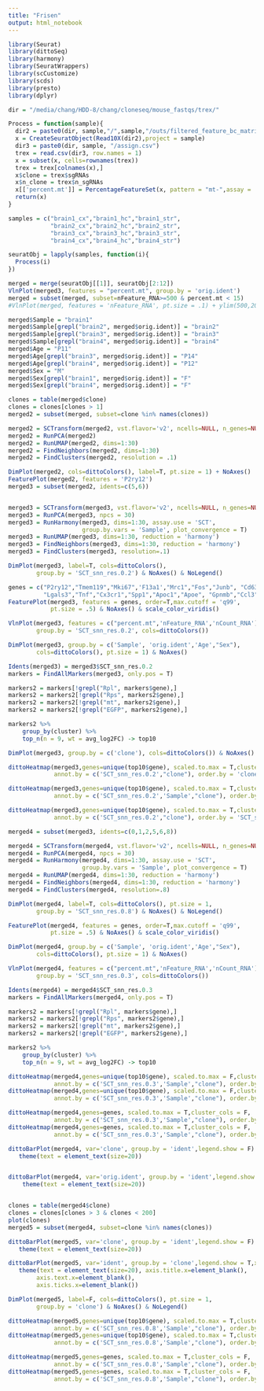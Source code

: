 ```yaml
---
title: "Frisen"
output: html_notebook
---
```


```r
library(Seurat)
library(dittoSeq)
library(harmony)
library(SeuratWrappers)
library(scCustomize)
library(scds)
library(presto)
library(dplyr)
```

```r
dir = "/media/chang/HDD-8/chang/cloneseq/mouse_fastqs/trex/"

Process = function(sample){
  dir2 = paste0(dir, sample,"/",sample,"/outs/filtered_feature_bc_matrix")
  x = CreateSeuratObject(Read10X(dir2),project = sample)
  dir3 = paste0(dir, sample, "/assign.csv")
  trex = read.csv(dir3, row.names = 1)
  x = subset(x, cells=rownames(trex))
  trex = trex[colnames(x),]
  x$clone = trex$sgRNAs
  x$n_clone = trex$n_sgRNAs
  x[['percent.mt']] = PercentageFeatureSet(x, pattern = "mt-",assay = 'RNA')
  return(x)
}

samples = c("brain1_cx","brain1_hc","brain1_str",
            "brain2_cx","brain2_hc","brain2_str",
            "brain3_cx","brain3_hc","brain3_str",
            "brain4_cx","brain4_hc","brain4_str")

seuratObj = lapply(samples, function(i){
  Process(i)
})

merged = merge(seuratObj[[1]], seuratObj[2:12])
VlnPlot(merged3, features = "percent.mt", group.by = 'orig.ident')
merged = subset(merged, subset=nFeature_RNA>=500 & percent.mt < 15)
#VlnPlot(merged, features = 'nFeature_RNA', pt.size = .1) + ylim(500,2000)

merged$Sample = "brain1"
merged$Sample[grepl("brain2", merged$orig.ident)] = "brain2"
merged$Sample[grepl("brain3", merged$orig.ident)] = "brain3"
merged$Sample[grepl("brain4", merged$orig.ident)] = "brain4"
merged$Age = "P11"
merged$Age[grepl("brain3", merged$orig.ident)] = "P14"
merged$Age[grepl("brain4", merged$orig.ident)] = "P12"
merged$Sex = "M"
merged$Sex[grepl("brain1", merged$orig.ident)] = "F"
merged$Sex[grepl("brain4", merged$orig.ident)] = "F"

clones = table(merged$clone)
clones = clones[clones > 1]
merged2 = subset(merged, subset=clone %in% names(clones))
```

```r
merged2 = SCTransform(merged2, vst.flavor='v2', ncells=NULL, n_genes=NULL)
merged2 = RunPCA(merged2)
merged2 = RunUMAP(merged2, dims=1:30)
merged2 = FindNeighbors(merged2, dims=1:30)
merged2 = FindClusters(merged2, resolution = .1)

DimPlot(merged2, cols=dittoColors(), label=T, pt.size = 1) + NoAxes()
FeaturePlot(merged2, features = 'P2ry12')
merged3 = subset(merged2, idents=c(5,6))


merged3 = SCTransform(merged3, vst.flavor='v2', ncells=NULL, n_genes=NULL)
merged3 = RunPCA(merged3, npcs = 30)
merged3 = RunHarmony(merged3, dims=1:30, assay.use = 'SCT', 
                     group.by.vars = 'Sample', plot_convergence = T)
merged3 = RunUMAP(merged3, dims=1:30, reduction = 'harmony')
merged3 = FindNeighbors(merged3, dims=1:30, reduction = 'harmony')
merged3 = FindClusters(merged3, resolution=.1)

DimPlot(merged3, label=T, cols=dittoColors(), 
        group.by = 'SCT_snn_res.0.2') & NoAxes() & NoLegend()

genes = c("P2ry12","Tmem119","Mki67",'F13a1',"Mrc1","Fos","Junb", "Cd63",
          "Lgals3","Tnf","Cx3cr1","Spp1","Apoc1","Apoe", "Gpnmb","Ccl3")
FeaturePlot(merged3, features = genes, order=T,max.cutoff = 'q99',
            pt.size = .5) & NoAxes() & scale_color_viridis()

VlnPlot(merged3, features = c("percent.mt",'nFeature_RNA','nCount_RNA'),
        group.by = 'SCT_snn_res.0.2', cols=dittoColors())

DimPlot(merged3, group.by = c('Sample', 'orig.ident','Age',"Sex"), 
        cols=dittoColors(), pt.size = 1) & NoAxes()

Idents(merged3) = merged3$SCT_snn_res.0.2
markers = FindAllMarkers(merged3, only.pos = T)

markers2 = markers[!grepl("Rpl", markers$gene),]
markers2 = markers2[!grepl("Rps", markers2$gene),]
markers2 = markers2[!grepl("mt", markers2$gene),]
markers2 = markers2[!grepl("EGFP", markers2$gene),]

markers2 %>%
    group_by(cluster) %>%
    top_n(n = 9, wt = avg_log2FC) -> top10

DimPlot(merged3, group.by = c('clone'), cols=dittoColors()) & NoAxes() & NoLegend()

dittoHeatmap(merged3,genes=unique(top10$gene), scaled.to.max = T,cluster_cols = F,
             annot.by = c('SCT_snn_res.0.2',"clone"), order.by = 'clone') 

dittoHeatmap(merged3,genes=unique(top10$gene), scaled.to.max = T,cluster_cols = F,
             annot.by = c('SCT_snn_res.0.2','Sample',"clone"), order.by = 'clone') 

dittoHeatmap(merged3,genes=unique(top10$gene), scaled.to.max = T,cluster_cols = F,
             annot.by = c('SCT_snn_res.0.2',"clone"), order.by = 'SCT_snn_res.0.2') 
```


```r
merged4 = subset(merged3, idents=c(0,1,2,5,6,8))

merged4 = SCTransform(merged4, vst.flavor='v2', ncells=NULL, n_genes=NULL)
merged4 = RunPCA(merged4, npcs = 30)
merged4 = RunHarmony(merged4, dims=1:30, assay.use = 'SCT', 
                     group.by.vars = 'Sample', plot_convergence = T)
merged4 = RunUMAP(merged4, dims=1:30, reduction = 'harmony')
merged4 = FindNeighbors(merged4, dims=1:30, reduction = 'harmony')
merged4 = FindClusters(merged4, resolution=.8)

DimPlot(merged4, label=T, cols=dittoColors(), pt.size = 1,
        group.by = 'SCT_snn_res.0.8') & NoAxes() & NoLegend()

FeaturePlot(merged4, features = genes, order=T,max.cutoff = 'q99',
            pt.size = .5) & NoAxes() & scale_color_viridis()

DimPlot(merged4, group.by = c('Sample', 'orig.ident','Age',"Sex"), 
        cols=dittoColors(), pt.size = 1) & NoAxes()

VlnPlot(merged4, features = c("percent.mt",'nFeature_RNA','nCount_RNA'),
        group.by = 'SCT_snn_res.0.3', cols=dittoColors())

Idents(merged4) = merged4$SCT_snn_res.0.3
markers = FindAllMarkers(merged4, only.pos = T)

markers2 = markers[!grepl("Rpl", markers$gene),]
markers2 = markers2[!grepl("Rps", markers2$gene),]
markers2 = markers2[!grepl("mt", markers2$gene),]
markers2 = markers2[!grepl("EGFP", markers2$gene),]

markers2 %>%
    group_by(cluster) %>%
    top_n(n = 9, wt = avg_log2FC) -> top10

dittoHeatmap(merged4,genes=unique(top10$gene), scaled.to.max = F,cluster_cols = F,
             annot.by = c('SCT_snn_res.0.3','Sample',"clone"), order.by = 'clone') 
dittoHeatmap(merged4,genes=unique(top10$gene), scaled.to.max = F,cluster_cols = F,
             annot.by = c('SCT_snn_res.0.3','Sample',"clone"), order.by = 'SCT_snn_res.0.3') 

dittoHeatmap(merged4,genes=genes, scaled.to.max = T,cluster_cols = F,
             annot.by = c('SCT_snn_res.0.3','Sample',"clone"), order.by = 'clone') 
dittoHeatmap(merged4,genes=genes, scaled.to.max = T,cluster_cols = F,
             annot.by = c('SCT_snn_res.0.3','Sample',"clone"), order.by = 'SCT_snn_res.0.3') 

dittoBarPlot(merged4, var='clone', group.by = 'ident',legend.show = F) + 
   theme(text = element_text(size=20))


dittoBarPlot(merged4, var='orig.ident', group.by = 'ident',legend.show = T) + 
    theme(text = element_text(size=20))


clones = table(merged4$clone)
clones = clones[clones > 3 & clones < 200]
plot(clones)
merged5 = subset(merged4, subset=clone %in% names(clones))

dittoBarPlot(merged5, var='clone', group.by = 'ident',legend.show = F) + 
   theme(text = element_text(size=20))

dittoBarPlot(merged5, var='ident', group.by = 'clone',legend.show = T,xlab = NULL) + 
   theme(text = element_text(size=20), axis.title.x=element_blank(),
        axis.text.x=element_blank(),
        axis.ticks.x=element_blank())

DimPlot(merged5, label=F, cols=dittoColors(), pt.size = 1,
        group.by = 'clone') & NoAxes() & NoLegend()

dittoHeatmap(merged5,genes=unique(top10$gene), scaled.to.max = T,cluster_cols = F,
             annot.by = c('SCT_snn_res.0.8','Sample',"clone"), order.by = 'clone') 
dittoHeatmap(merged5,genes=unique(top10$gene), scaled.to.max = T,cluster_cols = F,
             annot.by = c('SCT_snn_res.0.8','Sample',"clone"), order.by = 'SCT_snn_res.0.3') 

dittoHeatmap(merged5,genes=genes, scaled.to.max = T,cluster_cols = F,
             annot.by = c('SCT_snn_res.0.8','Sample',"clone"), order.by = 'clone') 
dittoHeatmap(merged5,genes=genes, scaled.to.max = T,cluster_cols = F,
             annot.by = c('SCT_snn_res.0.8','Sample',"clone"), order.by = 'SCT_snn_res.0.3') 
```